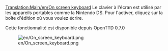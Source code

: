 [[Translation:Main/en/On screen keyboard]]
Le clavier à l'écran est utilisé par les appareils portables comme la Nintendo DS. Pour l'activer, cliquez sur la boîte d'édition où vous voulez écrire.

Cette fonctionnalité est disponible depuis OpenTTD 0.7.0

[[File:en/On screen keyboard.png]]